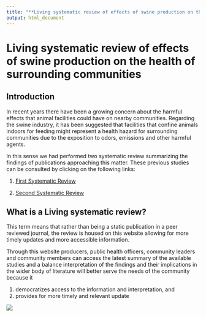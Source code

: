 ---
title: "**Living systematic review of effects of swine production on the health of surrounding communities**"
output: html_document
---


# Living systematic review of effects of swine production on the health of surrounding communities


##  Introduction   


In recent years there have been a growing concern about the harmful effects that animal facilities could have on nearby communities. Regarding the swine industry, it has been suggested that facilities that confine animals indoors for feeding might represent a health hazard for surrounding communities due to the exposition to odors, emissions and other harmful agents.

In this sense we had performed  two systematic review summarizing the findings of publications approaching this matter. These previous studies can be consulted by clicking on the following links:

1. [First Systematic Review](https://systematicreviewsjournal.biomedcentral.com/articles/10.1186/s13643-017-0465-z)

1. [Second Systematic Review](https://systematicreviewsjournal.biomedcentral.com/articles/10.1186/s13643-017-0465-z)



##  What is a Living systematic review?   


This term means that rather than being a static publication in a peer reviewed journal, the review is housed on this website allowing for more timely updates and more accessible information. 

Through this website producers, public health officers, community leaders and community members can access the latest summary of the available studies and a balance interpretation of the findings and their implications in the wider body of literature will better serve the needs of the community because it

1.	democratizes access to the information and interpretation, and
2.	provides for more timely and relevant update


 
 
![](C:\Users\admin\Documents/swine.jpg)